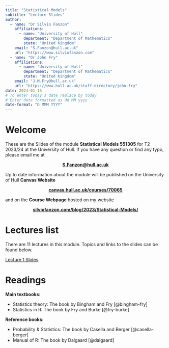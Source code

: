 ```yaml
---
title: "Statistical Models"
subtitle: "Lecture Slides"
author: 
  - name: "Dr Silvio Fanzon"
    affiliations: 
      - name: "University of Hull"
        department: "Department of Mathematics"
        state: "United Kingdom"
    email: "S.Fanzon@hull.ac.uk"
    url: "https://www.silviofanzon.com"
  - name: "Dr John Fry"
    affiliations: 
      - name: "University of Hull"
        department: "Department of Mathematics"
        state: "United Kingdom"
    email: "J.M.Fry@hull.ac.uk"
    url: "https://www.hull.ac.uk/staff-directory/john-fry"
date: 2024-01-15 
# To enter today's date replace by today
# Enter date formatted as dd MM yyyy
date-format: "D MMM YYYY"
---
```



# Welcome 



These are the Slides of the module **Statistical Models 551305** for T2 2023/24 at the University of Hull. 
If you have any question or find any typo, please email me at


::: {.content-visible when-format="html"}
<div style="text-align: center;">
**[S.Fanzon@hull.ac.uk](mailto: S.Fanzon@hull.ac.uk)**
</div>
:::


Up to date information about the module will be published on the University of Hull **Canvas Website**


::: {.content-visible when-format="html"}
<div style="text-align: center;">
**[canvas.hull.ac.uk/courses/70065](https://canvas.hull.ac.uk/courses/70065)**
</div>
:::


and on the **Course Webpage** hosted on my website


::: {.content-visible when-format="html"}
<div style="text-align: center;">
**[silviofanzon.com/blog/2023/Statistical-Models/](https://www.silviofanzon.com/blog/2023/Statistical-Models/)**
</div>
:::





# Lectures list


There are 11 lectures in this module. Topics and links to the slides can be found below.



<a href="slides/lecture_1.qmd">Lecture 1 Slides</a>





# Readings

**Main textbooks**:

- Statistics theory: The book by Bingham and Fry [@bingham-fry]
- Statistics in R: The book by Fry and Burke [@fry-burke]

**Reference books**:

- Probability & Statistics: The book by Casella and Berger [@casella-berger]
- Manual of R: The book by Dalgaard [@dalgaard]


